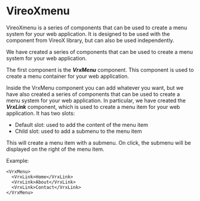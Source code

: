 
<Meta title="VrxMenu/About" />

# VireoXmenu

VireoXmenu is a series of components that can be used to create a menu system for your web application.
It is designed to be used with the component from VireoX library, but can also be used independently.

We have created a series of components that can be used to create a menu system for your web application.

The first component is the ***VrxMenu*** component.
This component is used to create a menu container for your web application.

Inside the VrxMenu component you can add whatever you want, but we have also created a series of components that can be used to create a menu system for your web application.
In particular, we have created the ***VrxLink*** component, which is used to create a menu item for your web application.
It has two slots:
- Default slot: used to add the content of the menu item
- Child slot: used to add a submenu to the menu item

This will create a menu item with a submenu. On click, the submenu will be displayed on the right of the menu item.

Example:
```Vue
<VrxMenu>
  <VrxLink>Home</VrxLink>
  <VrxLink>About</VrxLink>
  <VrxLink>Contact</VrxLink>
</VrxMenu>
```
